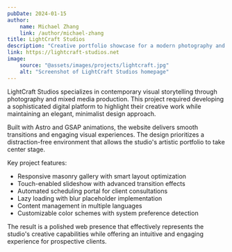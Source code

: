 ```yaml
---
pubDate: 2024-01-15
author:
    name: Michael Zhang
    link: /author/michael-zhang
title: LightCraft Studios
description: "Creative portfolio showcase for a modern photography and multimedia production house"
link: https://lightcraft-studios.net
image:
    source: "@assets/images/projects/lightcraft.jpg"
    alt: "Screenshot of LightCraft Studios homepage"
---
```


LightCraft Studios specializes in contemporary visual storytelling through photography and mixed media production. This project required developing a sophisticated digital platform to highlight their creative work while maintaining an elegant, minimalist design approach.

Built with Astro and GSAP animations, the website delivers smooth transitions and engaging visual experiences. The design prioritizes a distraction-free environment that allows the studio's artistic portfolio to take center stage.

Key project features:

- Responsive masonry gallery with smart layout optimization
- Touch-enabled slideshow with advanced transition effects
- Automated scheduling portal for client consultations
- Lazy loading with blur placeholder implementation
- Content management in multiple languages
- Customizable color schemes with system preference detection

The result is a polished web presence that effectively represents the studio's creative capabilities while offering an intuitive and engaging experience for prospective clients.
